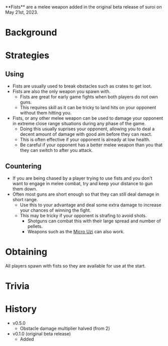 <Stub />
**Fists** are a melee weapon added in the original beta release of suroi on May 21st, 2023.

# Background

# Strategies
## Using
- Fists are usually used to break obstacles such as crates to get loot.
- Fists are also the only weapon you spawn with.
    - Fists are great for early game fights when both players do not own guns.
    - This requires skill as it can be tricky to land hits on your opponent without them hitting you.
- Fists, or any other melee weapon can be used to damage your opponent in extreme close range situations during any phase of the game.
    - Doing this usually suprises your opponent, allowing you to deal a decent amount of damage with good aim before they can react.
    - This is often effective if your opponent is already at low health.
    - Be careful if your opponent has a better melee weapon than you that they can switch to after you attack.

## Countering
- If you are being chased by a player trying to use fists and you don't want to engage in melee combat, try and keep your distance to gun them down.
- Often most guns are short enough so that they can still deal damage in short range. 
    - Use this to your advantage and deal some extra damage to increase your chances of winning the fight.
    - This may be tricky if your opponent is strafing to avoid shots.
        - Shotguns can combat this with their large spread and number of pellets.
        - Weapons such as the [Micro Uzi](/weapons/guns/micro_uzi) can also work.

# Obtaining
All players spawn with fists so they are available for use at the start.

# Trivia

# History
- v0.5.0
    - Obstacle damage multiplier halved (from 2)
- v0.1.0 (original beta release)
    - Added